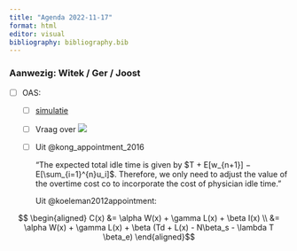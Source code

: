 ```yaml
---
title: "Agenda 2022-11-17"
format: html
editor: visual
bibliography: bibliography.bib
---
```


### Aanwezig: Witek / Ger / Joost

-   [ ] OAS:

    -   [ ] [simulatie](https://witusj.github.io/research/experiments/sched-sim.html)

    -   [ ] Vraag over ![](images/convolution.png)

    -   [ ] Uit @kong_appointment_2016

        "The expected total idle time is given by $T + E[w_{n+1}] − E[\sum_{i=1}^{n}u_i]$. Therefore, we only need to adjust the value of the overtime cost co to incorporate the cost of physician idle time."

        Uit @koeleman2012appointment:

$$ \begin{aligned} C(x) &= \alpha W(x) + \gamma L(x) + \beta I(x)  \\ &= \alpha W(x) + \gamma L(x) + \beta (Td + L(x) - N\beta_s - \lambda T \beta_e) \end{aligned}$$
